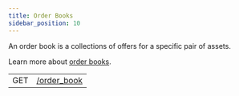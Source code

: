 ```yaml
---
title: Order Books
sidebar_position: 10
---
```



An order book is a collections of offers for a specific pair of assets.

Learn more about [order books](/docs/learn/glossary/#decentralized-exchange).

<EndpointsTable title="Endpoints">

|     |                             |
| --- | --------------------------- |
| GET | [/order_book](./single.mdx) |

</EndpointsTable>
